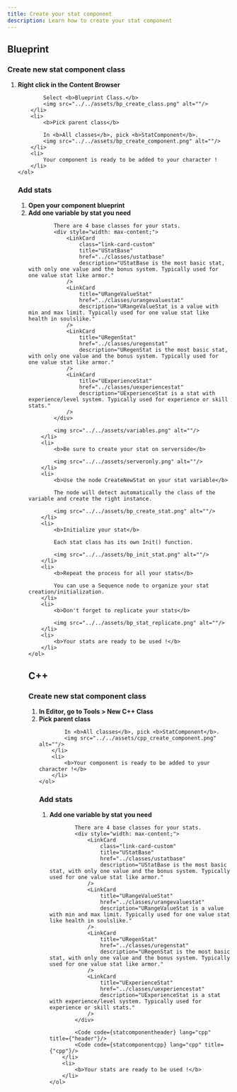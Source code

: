 ```yaml
---
title: Create your stat component
description: Learn how to create your stat component
---
```



## Blueprint

### Create new stat component class

<Steps>
	<ol>
		<li>
			<b>Right click in the Content Browser</b>
			
			Select <b>Blueprint Class.</b>
			<img src="../../assets/bp_create_class.png" alt=""/>
		</li>
		<li>
			<b>Pick parent class</b>
			
			In <b>All classes</b>, pick <b>StatComponent</b>.
			<img src="../../assets/bp_create_component.png" alt=""/>
		</li>
		<li>
			Your component is ready to be added to your character !
		</li>
	</ol>
</Steps>

### Add stats

<Steps>
	<ol>
		<li>
			<b>Open your component blueprint</b>
		</li>
		<li>
			<b>Add one variable by stat you need</b>
			
			There are 4 base classes for your stats.
			<div style="width: max-content;">
				<LinkCard
					class="link-card-custom"
					title="UStatBase"
					href="../classes/ustatbase"
					description="UStatBase is the most basic stat, with only one value and the bonus system. Typically used for one value stat like armor."
				/>
				<LinkCard 
					title="URangeValueStat"
					href="../classes/urangevaluestat"
					description="URangeValueStat is a value with min and max limit. Typically used for one value stat like health in soulslike."
				/>
				<LinkCard
					title="URegenStat"
					href="../classes/uregenstat"
					description="URegenStat is the most basic stat, with only one value and the bonus system. Typically used for one value stat like armor."
				/>
				<LinkCard
					title="UExperienceStat"
					href="../classes/uexperiencestat"
					description="UExperienceStat is a stat with experience/level system. Typically used for experience or skill stats."
				/>
			</div>
			
			<img src="../../assets/variables.png" alt=""/>
		</li>
		<li>
			<b>Be sure to create your stat on serverside</b>
			
			<img src="../../assets/serveronly.png" alt=""/>
		</li>
		<li>
			<b>Use the node CreateNewStat on your stat variable</b>
			
			The node will detect automatically the class of the variable and create the right instance.
			
			<img src="../../assets/bp_create_stat.png" alt=""/>
		</li>
		<li>
			<b>Initialize your stat</b>
			
			Each stat class has its own Init() function.
			
			<img src="../../assets/bp_init_stat.png" alt=""/>
		</li>
		<li>
			<b>Repeat the process for all your stats</b>
			
			You can use a Sequence node to organize your stat creation/initialization.
		</li>
		<li>
			<b>Don't forget to replicate your stats</b>
			
			<img src="../../assets/bp_stat_replicate.png" alt=""/>
		</li>
		<li>
			<b>Your stats are ready to be used !</b>
		</li>
	</ol>
</Steps>

## C++

### Create new stat component class

<Steps>
	<ol>
		<li>
			<b>In Editor, go to Tools > New C++ Class</b>
		</li>
		<li>
			<b>Pick parent class</b>
			
			In <b>All classes</b>, pick <b>StatComponent</b>.
			<img src="../../assets/cpp_create_component.png" alt=""/>
		</li>
		<li>
			<b>Your component is ready to be added to your character !</b>
		</li>
	</ol>
</Steps>

### Add stats

<Steps>
	<ol>
		<li>
			<b>Add one variable by stat you need</b>
			
			There are 4 base classes for your stats.
			<div style="width: max-content;">
				<LinkCard
					class="link-card-custom"
					title="UStatBase"
					href="../classes/ustatbase"
					description="UStatBase is the most basic stat, with only one value and the bonus system. Typically used for one value stat like armor."
				/>
				<LinkCard 
					title="URangeValueStat"
					href="../classes/urangevaluestat"
					description="URangeValueStat is a value with min and max limit. Typically used for one value stat like health in soulslike."
				/>
				<LinkCard
					title="URegenStat"
					href="../classes/uregenstat"
					description="URegenStat is the most basic stat, with only one value and the bonus system. Typically used for one value stat like armor."
				/>
				<LinkCard
					title="UExperienceStat"
					href="../classes/uexperiencestat"
					description="UExperienceStat is a stat with experience/level system. Typically used for experience or skill stats."
				/>
			</div>
			
			<Code code={statcomponentheader} lang="cpp" title={"header"}/>
			<Code code={statcomponentcpp} lang="cpp" title={"cpp"}/>
		</li>
		<li>
			<b>Your stats are ready to be used !</b>
		</li>
	</ol>
</Steps>